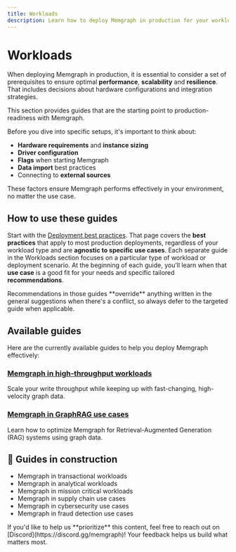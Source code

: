 ```yaml
---
title: Workloads
description: Learn how to deploy Memgraph in production for your workload and consider all the advices directly from the Memgraph Team based on our multi-year experiences.
---
```



# Workloads

When deploying Memgraph in production, it is essential to consider a set of prerequisites to ensure optimal **performance**, **scalability**
and **resilience**. That includes decisions about hardware configurations and integration strategies. 

This section provides guides that are the starting point to production-readiness with Memgraph.

Before you dive into specific setups, it's important to think about:
- **Hardware requirements** and **instance sizing**
- **Driver configuration** 
- **Flags**  when starting Memgraph 
- **Data import** best practices
- Connecting to **external sources** 

These factors ensure Memgraph performs effectively in your environment, no matter the use case.

## How to use these guides

Start with the [Deployment best practices](/deployment/best-practices). That page covers the **best practices** that apply to most
production deployments, regardless of your workload type and are **agnostic to specific use cases**.
Each separate guide in the Workloads section focuses on a particular type of workload or deployment scenario.
At the beginning of each guide, you’ll learn when that **use case** is a good fit for your needs and specific tailored **recommendations**.

<Callout type="warning">
Recommendations in those guides **override** anything written in the
general suggestions when there's a conflict, so always defer to the targeted guide when applicable.
</Callout>

## Available guides

Here are the currently available guides to help you deploy Memgraph effectively:

### [Memgraph in high-throughput workloads](/deployment/workloads/memgraph-in-high-throughput-workloads)
Scale your write throughput while keeping up with fast-changing, high-velocity graph data.

### [Memgraph in GraphRAG use cases](/deployment/workloads/memgraph-in-graphrag)
Learn how to optimize Memgraph for Retrieval-Augmented Generation (RAG) systems using graph data.

## 🚧 Guides in construction
- Memgraph in transactional workloads
- Memgraph in analytical workloads
- Memgraph in mission critical workloads
- Memgraph in supply chain use cases
- Memgraph in cybersecurity use cases
- Memgraph in fraud detection use cases

<Callout type="info">
If you'd like to help us **prioritize** this content, feel free to reach out on [Discord](https://discord.gg/memgraph)!   
Your feedback helps us build what matters most. 
</Callout>

<CommunityLinks/>
